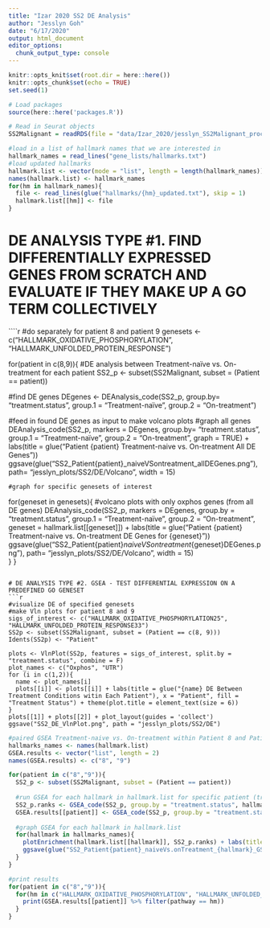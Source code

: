 ```yaml
---
title: "Izar 2020 SS2 DE Analysis"
author: "Jesslyn Goh"
date: "6/17/2020"
output: html_document
editor_options: 
  chunk_output_type: console
---
```


```r
knitr::opts_knit$set(root.dir = here::here())
knitr::opts_chunk$set(echo = TRUE)
set.seed(1)
```

```r
# Load packages
source(here::here('packages.R'))

# Read in Seurat objects
SS2Malignant = readRDS(file = "data/Izar_2020/jesslyn_SS2Malignant_processed.RDS")

#load in a list of hallmark names that we are interested in 
hallmark_names = read_lines("gene_lists/hallmarks.txt")
#load updated hallmarks 
hallmark.list <- vector(mode = "list", length = length(hallmark_names))
names(hallmark.list) <- hallmark_names
for(hm in hallmark_names){
  file <- read_lines(glue("hallmarks/{hm}_updated.txt"), skip = 1)
  hallmark.list[[hm]] <- file
}
```

# DE ANALYSIS TYPE #1. FIND DIFFERENTIALLY EXPRESSED GENES FROM SCRATCH AND EVALUATE IF THEY MAKE UP A GO TERM COLLECTIVELY
````r
#do separately for patient 8 and patient 9
genesets <- c("HALLMARK_OXIDATIVE_PHOSPHORYLATION", "HALLMARK_UNFOLDED_PROTEIN_RESPONSE")

for(patient in c(8,9)){
  #DE analysis between Treatment-naïve vs. On-treatment for each patient
  SS2_p <- subset(SS2Malignant, subset = (Patient == patient))
  
  #find DE genes
  DEgenes <- DEAnalysis_code(SS2_p, group.by= "treatment.status", group.1 = "Treatment-naïve", group.2 = "On-treatment")
  
  #feed in found DE genes as input to make volcano plots
  #graph all genes
  DEAnalysis_code(SS2_p, markers = DEgenes, group.by= "treatment.status", group.1 = "Treatment-naïve", group.2 = "On-treatment", graph = TRUE) + labs(title = glue("Patient {patient} Treatment-naive vs. On-treatment All DE Genes"))
    ggsave(glue("SS2_Patient{patient}_naiveVSontreatment_allDEGenes.png"), path= "jesslyn_plots/SS2/DE/Volcano", width = 15)
  
    #graph for specific genesets of interest
  for(geneset in genesets){
    #volcano plots with only oxphos genes (from all DE genes)
    DEAnalysis_code(SS2_p, markers = DEgenes, group.by = "treatment.status", group.1 = "Treatment-naïve", group.2 = "On-treatment", geneset = hallmark.list[[geneset]]) + labs(title = glue("Patient {patient} Treatment-naive vs. On-treatment DE Genes for {geneset}"))
    ggsave(glue("SS2_Patient{patient}_naiveVSontreatment_{geneset}DEGenes.png"), path= "jesslyn_plots/SS2/DE/Volcano", width = 15)  
  }
}
```

# DE ANALYSIS TYPE #2. GSEA - TEST DIFFERENTIAL EXPRESSION ON A PREDEFINED GO GENESET
```r
#visualize DE of specified genesets 
#make Vln plots for patient 8 and 9 
sigs_of_interest <- c("HALLMARK_OXIDATIVE_PHOSPHORYLATION25", "HALLMARK_UNFOLDED_PROTEIN_RESPONSE33")
SS2p <- subset(SS2Malignant, subset = (Patient == c(8, 9)))
Idents(SS2p) <- "Patient"

plots <- VlnPlot(SS2p, features = sigs_of_interest, split.by = "treatment.status", combine = F)
plot_names <- c("Oxphos", "UTR")
for (i in c(1,2)){
  name <- plot_names[i]
  plots[[i]] <- plots[[i]] + labs(title = glue("{name} DE Between Treatment Conditions witin Each Patient"), x = "Patient", fill = "Treatment Status") + theme(plot.title = element_text(size = 6))
}
plots[[1]] + plots[[2]] + plot_layout(guides = 'collect')
ggsave("SS2_DE_VlnPlot.png", path = "jesslyn_plots/SS2/DE")
```

```r
#paired GSEA Treatment-naive vs. On-treatment within Patient 8 and Patient 9 
hallmarks_names <- names(hallmark.list)
GSEA.results <- vector("list", length = 2)
names(GSEA.results) <- c("8", "9")

for(patient in c("8","9")){
  SS2_p <- subset(SS2Malignant, subset = (Patient == patient))
  
  #run GSEA for each hallmark in hallmark.list for specific patient (treatment-naive vs. On-treatment)
  SS2_p.ranks <- GSEA_code(SS2_p, group.by = "treatment.status", hallmark.list, paired = TRUE, group.1 = "Treatment-naïve", group.2 = "On-treatment", ranks = NULL)
  GSEA.results[[patient]] <- GSEA_code(SS2_p, group.by = "treatment.status", hallmark.list, ranks = SS2_p.ranks) 
  
  #graph GSEA for each hallmark in hallmark.list 
  for(hallmark in hallmarks_names){
    plotEnrichment(hallmark.list[[hallmark]], SS2_p.ranks) + labs(title = glue("{hallmark} GSEA results for SS2 Patient {patient} Treatment-naive vs. On-treatment")) + theme(plot.title = element_text(size = 8))
    ggsave(glue("SS2_Patient{patient}_naiveVs.onTreatment_{hallmark}_GSEA.png"), path = glue( "jesslyn_plots/SS2/DE/GSEA_paired/Patient_{patient}"))
  }
}

#print results 
for(patient in c("8","9")){
  for(hm in c("HALLMARK_OXIDATIVE_PHOSPHORYLATION", "HALLMARK_UNFOLDED_PROTEIN_RESPONSE")){
    print(GSEA.results[[patient]] %>% filter(pathway == hm))
  }
}
```